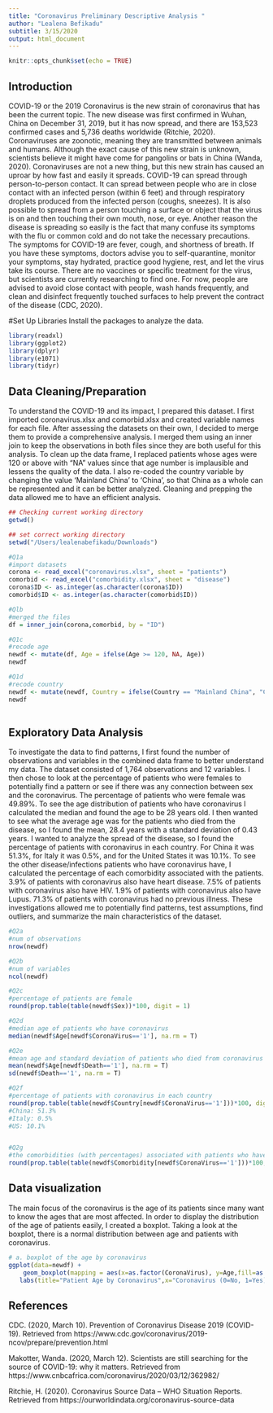 ```yaml
---
title: "Coronavirus Preliminary Descriptive Analysis "
author: "Lealena Befikadu"
subtitle: 3/15/2020
output: html_document
---
```


```r
knitr::opts_chunk$set(echo = TRUE)
```

## Introduction

COVID-19 or the 2019 Coronavirus is the new strain of coronavirus that has been the current topic. The new disease was first confirmed in Wuhan, China on December 31, 2019, but it has now spread, and there are 153,523 confirmed cases and 5,736 deaths worldwide (Ritchie, 2020). Coronaviruses are zoonotic, meaning they are transmitted between animals and humans. Although the exact cause of this new strain is unknown, scientists believe it might have come for pangolins or bats in China (Wanda, 2020). Coronaviruses are not a new thing, but this new strain has caused an uproar by how fast and easily it spreads. COVID-19 can spread through person-to-person contact. It can spread between people who are in close contact with an infected person (within 6 feet) and through respiratory droplets produced from the infected person (coughs, sneezes). It is also possible to spread from a person touching a surface or object that the virus is on and then touching their own mouth, nose, or eye. Another reason the disease is spreading so easily is the fact that many confuse its symptoms with the flu or common cold and do not take the necessary precautions. The symptoms for COVID-19 are fever, cough, and shortness of breath. If you have these symptoms, doctors advise you to self-quarantine, monitor your symptoms, stay hydrated, practice good hygiene, rest, and let the virus take its course. There are no vaccines or specific treatment for the virus, but scientists are currently researching to find one. For now, people are advised to avoid close contact with people, wash hands frequently, and clean and disinfect frequently touched surfaces to help prevent the contract of the disease (CDC, 2020).

#Set Up Libraries
Install the packages to analyze the data.

```r
library(readxl)
library(ggplot2)
library(dplyr)
library(e1071)
library(tidyr)

```

## Data Cleaning/Preparation
To understand the COVID-19 and its impact, I prepared this dataset. I first imported coronavirus.xlsx and comorbid.xlsx and created variable names for each file. After assessing the datasets on their own, I decided to merge them to provide a comprehensive analysis. I merged them using an inner join to keep the observations in both files since they are both useful for this analysis. To clean up the data frame, I replaced patients whose ages were 120 or above with “NA” values since that age number is implausible and lessens the quality of the data. I also re-coded the country variable by changing the value ‘Mainland China’ to ‘China’, so that China as a whole can be represented and it can be better analyzed. Cleaning and prepping the data allowed me to have an efficient analysis.
```r
## Checking current working directory
getwd()

## set correct working directory
setwd("/Users/lealenabefikadu/Downloads")

#Q1a
#import datasets
corona <- read_excel("coronavirus.xlsx", sheet = "patients")
comorbid <- read_excel("comorbidity.xlsx", sheet = "disease")
corona$ID <- as.integer(as.character(corona$ID))
comorbid$ID <- as.integer(as.character(comorbid$ID))

#Qlb
#merged the files
df = inner_join(corona,comorbid, by = "ID")
```

```r
#Q1c
#recode age
newdf <- mutate(df, Age = ifelse(Age >= 120, NA, Age))
newdf
```

```r
#Q1d
#recode country 
newdf <- mutate(newdf, Country = ifelse(Country == "Mainland China", "China", Country))
newdf
 
```

## Exploratory Data Analysis
To investigate the data to find patterns, I first found the number of observations and variables in the combined data frame to better understand my data. The dataset consisted of 1,764 observations and 12 variables. I then chose to look at the percentage of patients who were females to potentially find a pattern or see if there was any connection between sex and the coronavirus. The percentage of patients who were female was 49.89%. To see the age distribution of patients who have coronavirus I calculated the median and found the age to be 28 years old. I then wanted to see what the average age was for the patients who died from the disease, so I found the mean, 28.4 years with a standard deviation of 0.43 years. I wanted to analyze the spread of the disease, so I found the percentage of patients with coronavirus in each country. For China it was 51.3%, for Italy it was 0.5%, and for the United States it was 10.1%. To see the other disease/infections patients who have coronavirus have, I calculated the percentage of each comorbidity associated with the patients. 3.9% of patients with coronavirus also have heart disease. 7.5% of patients with coronavirus also have HIV. 1.9% of patients with coronavirus also have Lupus. 71.3% of patients with coronavirus had no previous illness. These investigations allowed me to potentially find patterns, test assumptions, find outliers, and summarize the main characteristics of the dataset.

```r
#Q2a
#num of observations
nrow(newdf)

#Q2b
#num of variables
ncol(newdf)

#Q2c
#percentage of patients are female
round(prop.table(table(newdf$Sex))*100, digit = 1)

#Q2d
#median age of patients who have coronavirus
median(newdf$Age[newdf$CoronaVirus=='1'], na.rm = T)

#Q2e
#mean age and standard deviation of patients who died from coronavirus
mean(newdf$Age[newdf$Death=='1'], na.rm = T)
sd(newdf$Death=='1', na.rm = T)

#Q2f
#percentage of patients with coronavirus in each country
round(prop.table(table(newdf$Country[newdf$CoronaVirus=='1']))*100, digit = 1)
#China: 51.3%
#Italy: 0.5%
#US: 10.1%


#Q2g
#the comorbidities (with percentages) associated with patients who have coronavirus
round(prop.table(table(newdf$Comorbidity[newdf$CoronaVirus=='1']))*100, digit = 1)

```

## Data visualization
The main focus of the coronavirus is the age of its patients since many want to know the ages that are most affected. In order to display the distribution of the age of patients easily, I created a boxplot. Taking a look at the boxplot, there is a normal distribution between age and patients with coronavirus. 	
```r
# a. boxplot of the age by coronavirus 
ggplot(data=newdf) +
    geom_boxplot(mapping = aes(x=as.factor(CoronaVirus), y=Age,fill=as.factor(CoronaVirus))) +
   labs(title="Patient Age by Coronavirus",x="Coronavirus (0=No, 1=Yes)", y = "Age", fill="Coronavirus")

```

## References
CDC. (2020, March 10). Prevention of Coronavirus Disease 2019 (COVID-19). Retrieved from
https://www.cdc.gov/coronavirus/2019-ncov/prepare/prevention.html
 
Makotter, Wanda. (2020, March 12). Scientists are still searching for the source of COVID-19: 
why it matters. Retrieved from https://www.cnbcafrica.com/coronavirus/2020/03/12/362982/

Ritchie, H. (2020). Coronavirus Source Data – WHO Situation Reports. Retrieved from 
https://ourworldindata.org/coronavirus-source-data
 

